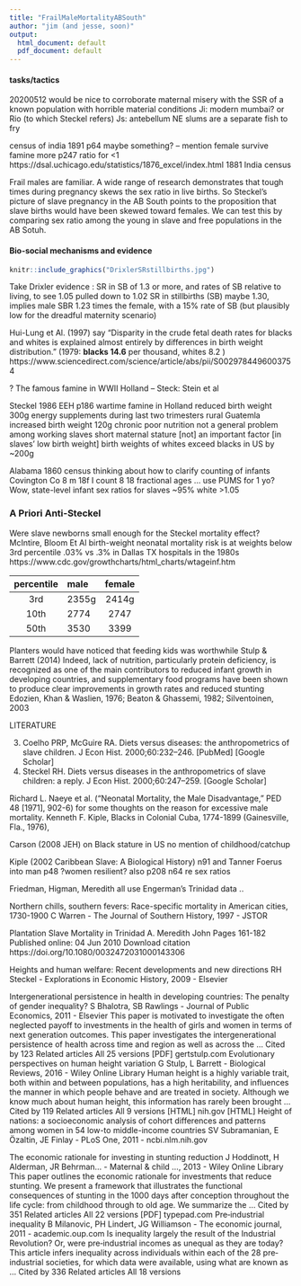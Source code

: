 ```yaml
---
title: "FrailMaleMortalityABSouth"
author: "jim (and jesse, soon)"
output:
  html_document: default
  pdf_document: default
---
```

#### tasks/tactics ####
20200512 would be nice to corroborate maternal misery with the SSR of a known population with horrible material conditions
Ji: modern mumbai? or Rio (to which Steckel refers)
Js: antebellum NE slums are a separate fish to fry

census of india 1891 p64 maybe something? --  mention female survive famine more  p247 ratio for <1
https://dsal.uchicago.edu/statistics/1876_excel/index.html 1881 India census

Frail males are familiar. A wide range of research demonstrates that tough times during pregnancy skews the sex ratio in live births. So Steckel's picture of slave pregnancy in the AB South points to the proposition that slave births would have been skewed toward females. We can test this by comparing sex ratio among the young in slave and free populations in the AB Sotuh.


#### Bio-social mechanisms and evidence ####


```r
knitr::include_graphics("DrixlerSRstillbirths.jpg")
```  
Take Drixler evidence : SR in SB of 1.3 or more, and rates of SB relative to living, to see 1.05 pulled down to 1.02
SR in stillbirths (SB) maybe 1.30, implies male SBR  1.23 times the female, with a 15% rate of SB (but plausibly low for the dreadful maternity scenario)

Hui-Lung et Al. (1997) say "Disparity in the crude fetal death rates for blacks and whites is explained almost entirely by differences in birth weight distribution." (1979: **blacks 14.6** per thousand, whites 8.2 )  https://www.sciencedirect.com/science/article/abs/pii/S0029784496003754











? The famous famine in WWII Holland -- Steck: Stein et al

Steckel 1986 EEH  p186 wartime famine in Holland reduced birth weight 300g   energy supplements during last two trimesters rural Guatemla increased birth weight 120g   chronic poor nutrition not a general problem among working slaves     short maternal stature [not] an important factor [in slaves' low birth weight]   birth weights of whites exceed blacks in US by ~200g

Alabama 1860 census   thinking about how to clarify counting of infants    
Covington Co 8 m  18f  I count 8 18 fractional ages ... use PUMS for 1 yo?
Wow, state-level infant sex ratios for slaves ~95%  white >1.05
  
### A Priori Anti-Steckel

Were slave newborns small enough for the Steckel mortality effect? McIntire, Bloom Et Al birth-weight neonatal mortality risk is at weights below 3rd percentile .03% vs .3% in Dallas TX hospitals in the 1980s https://www.cdc.gov/growthcharts/html_charts/wtageinf.htm 
 
 percentile    male    female 
------------   ------ ---------
  3rd          2355g    2414g  
  10th          2774     2747   
 50th           3530     3399              
------------   ------ ---------

Planters would have noticed that feeding kids was worthwhile Stulp & Barrett (2014)  Indeed, lack of nutrition, particularly protein deficiency, is recognized as one of the main contributors to reduced infant growth in developing countries, and supplementary food programs have been shown to produce clear improvements in growth rates and reduced stunting Edozien, Khan & Waslien, 1976; Beaton & Ghassemi, 1982; Silventoinen, 2003





LITERATURE

3. Coelho PRP, McGuire RA. Diets versus diseases: the anthropometrics of slave children. J Econ Hist. 2000;60:232–246. [PubMed] [Google Scholar]
4. Steckel RH. Diets versus diseases in the anthropometrics of slave children: a reply. J Econ Hist. 2000;60:247–259. [Google Scholar]

  
Richard L. Naeye et al. ("Neonatal Mortality, the Male Disadvantage," PED 48
[1971], 902-6) for some thoughts on the reason for excessive male mortality.
Kenneth F. Kiple, Blacks in Colonial Cuba, 1774-1899 (Gainesville, Fla., 1976),


Carson (2008 JEH) on Black stature in US no mention of childhood/catchup

Kiple (2002 Caribbean Slave: A Biological History)  n91
 and Tanner Foerus into man  p48 ?women resilient?
also p208 n64 re sex ratios


Friedman, Higman, Meredith all use Engerman's Trinidad data ..

Northern chills, southern fevers: Race-specific mortality in American cities, 1730-1900 C Warren - The Journal of Southern History, 1997 - JSTOR

Plantation Slave Mortality in Trinidad
A. Meredith John Pages 161-182   Published online: 04 Jun 2010
Download citation https://doi.org/10.1080/0032472031000143306

Heights and human welfare: Recent developments and new directions
RH Steckel - Explorations in Economic History, 2009 - Elsevier



Intergenerational persistence in health in developing countries: The penalty of gender inequality?
S Bhalotra, SB Rawlings - Journal of Public Economics, 2011 - Elsevier
This paper is motivated to investigate the often neglected payoff to investments in the health
of girls and women in terms of next generation outcomes. This paper investigates the
intergenerational persistence of health across time and region as well as across the …
  Cited by 123 Related articles All 25 versions 
[PDF] gertstulp.com
Evolutionary perspectives on human height variation
G Stulp, L Barrett - Biological Reviews, 2016 - Wiley Online Library
Human height is a highly variable trait, both within and between populations, has a high
heritability, and influences the manner in which people behave and are treated in society.
Although we know much about human height, this information has rarely been brought …
  Cited by 119 Related articles All 9 versions
[HTML] nih.gov
[HTML] Height of nations: a socioeconomic analysis of cohort differences and patterns among women in 54 low-to middle-income countries
SV Subramanian, E Özaltin, JE Finlay - PLoS One, 2011 - ncbi.nlm.nih.gov

The economic rationale for investing in stunting reduction
J Hoddinott, H Alderman, JR Behrman… - Maternal & child …, 2013 - Wiley Online Library
This paper outlines the economic rationale for investments that reduce stunting. We present
a framework that illustrates the functional consequences of stunting in the 1000 days after
conception throughout the life cycle: from childhood through to old age. We summarize the …
  Cited by 351 Related articles All 22 versions
[PDF] typepad.com
Pre‐industrial inequality
B Milanovic, PH Lindert, JG Williamson - The economic journal, 2011 - academic.oup.com
Is inequality largely the result of the Industrial Revolution? Or, were pre‐industrial incomes
as unequal as they are today? This article infers inequality across individuals within each of
the 28 pre‐industrial societies, for which data were available, using what are known as …
  Cited by 336 Related articles All 18 versions 

